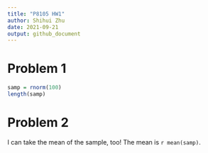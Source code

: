 ```yaml
---
title: "P8105 HW1"
author: Shihui Zhu
date: 2021-09-21
output: github_document
---
```


# Problem 1

```r
samp = rnorm(100)
length(samp)
```

# Problem 2

I can take the mean of the sample, too!
The mean is `r mean(samp)`.